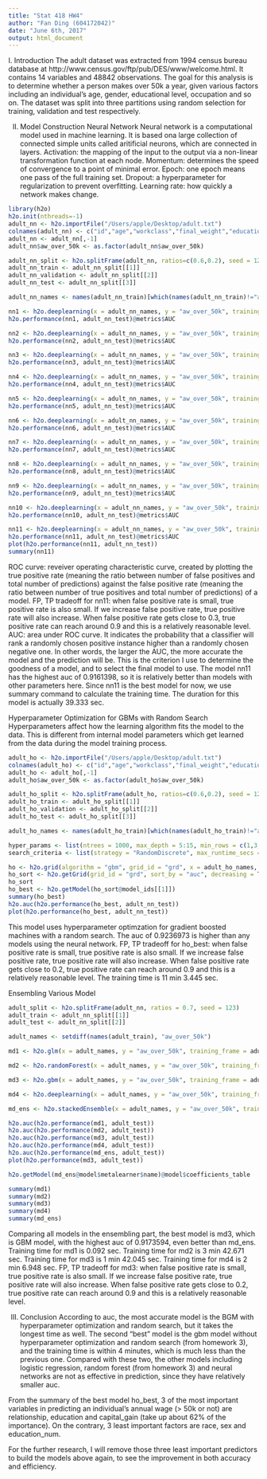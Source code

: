 ```yaml
---
title: "Stat 418 HW4"
author: "Fan Ding (604172042)"
date: "June 6th, 2017"
output: html_document
---
```

I. Introduction
The adult dataset was extracted from 1994 census bureau database at http://www.census.gov/ftp/pub/DES/www/welcome.html. It contains 14 variables and 48842 observations. 
The goal for this analysis is to determine whether a person makes over 50k a year, given various factors including an individual's age, gender, educational level, occupation and so on.
The dataset was split into three partitions using random selection for training, validation and test respectively.

II. Model Construction
Neural Network
Neural network is a computational model used in machine learning. It is based ona large collection of connected simple units called aritificial neurons, which are connected in layers.
Activation: the mapping of the input to the output via a non-linear transformation function at each node.
Momentum: determines the speed of convergence to a point of minimal error.
Epoch: one epoch means one pass of the full training set.
Dropout: a hyperparameter for regularization to prevent overfitting.
Learning rate: how quickly a network makes change.
```r
library(h2o)
h2o.init(nthreads=-1)
adult_nn <- h2o.importFile("/Users/apple/Desktop/adult.txt")
colnames(adult_nn) <- c("id","age","workclass","final_weight","education","education_num","marital_status","occupation","relationship","race","sex","capital_gain","capital_loss","hours_per_week","natice_country","aw_over_50k")
adult_nn <- adult_nn[,-1]
adult_nn$aw_over_50k <- as.factor(adult_nn$aw_over_50k)

adult_nn_split <- h2o.splitFrame(adult_nn, ratios=c(0.6,0.2), seed = 123)
adult_nn_train <- adult_nn_split[[1]]
adult_nn_validation <- adult_nn_split[[2]]
adult_nn_test <- adult_nn_split[[3]]

adult_nn_names <- names(adult_nn_train)[which(names(adult_nn_train)!="aw_over_50k")]

nn1 <- h2o.deeplearning(x = adult_nn_names, y = "aw_over_50k", training_frame = adult_nn_train, validation_frame = adult_nn_validation, epochs = 100, stopping_rounds = 2, stopping_metric = "AUC", stopping_tolerance = 0)
h2o.performance(nn1, adult_nn_test)@metrics$AUC

nn2 <- h2o.deeplearning(x = adult_nn_names, y = "aw_over_50k", training_frame = adult_nn_train, validation_frame = adult_nn_validation, activation = "Rectifier", hidden = c(50,50,50,50), input_dropout_ratio = 0.2, epochs = 100, stopping_rounds = 2, stopping_metric = "AUC", stopping_tolerance = 0)
h2o.performance(nn2, adult_nn_test)@metrics$AUC

nn3 <- h2o.deeplearning(x = adult_nn_names, y = "aw_over_50k", training_frame = adult_nn_train, validation_frame = adult_nn_validation, activation = "Rectifier", hidden = c(20,20), epochs = 100, stopping_rounds = 2, stopping_metric = "AUC", stopping_tolerance = 0)
h2o.performance(nn3, adult_nn_test)@metrics$AUC

nn4 <- h2o.deeplearning(x = adult_nn_names, y = "aw_over_50k", training_frame = adult_nn_train, validation_frame = adult_nn_validation, activation = "Rectifier", hidden = c(5), epochs = 100, stopping_rounds = 2, stopping_metric = "AUC", stopping_tolerance = 0)
h2o.performance(nn4, adult_nn_test)@metrics$AUC

nn5 <- h2o.deeplearning(x = adult_nn_names, y = "aw_over_50k", training_frame = adult_nn_train, validation_frame = adult_nn_validation, activation = "Rectifier", hidden = c(200,200), l1 = 1e-5, l2 = 1e-5, epochs = 100, stopping_rounds = 2, stopping_metric = "AUC", stopping_tolerance = 0)
h2o.performance(nn5, adult_nn_test)@metrics$AUC

nn6 <- h2o.deeplearning(x = adult_nn_names, y = "aw_over_50k", training_frame = adult_nn_train, validation_frame = adult_nn_validation, activation = "Rectifier", hidden = c(200,200), rho = 0.9999, epsilon = 1e-06, epochs = 100, stopping_rounds = 2, stopping_metric = "AUC", stopping_tolerance = 0)
h2o.performance(nn6, adult_nn_test)@metrics$AUC

nn7 <- h2o.deeplearning(x = adult_nn_names, y = "aw_over_50k", training_frame = adult_nn_train, validation_frame = adult_nn_validation, activation = "Rectifier", hidden = c(200,200), adaptive_rate = FALSE, epochs = 100, stopping_rounds = 2, stopping_metric = "AUC", stopping_tolerance = 0)
h2o.performance(nn7, adult_nn_test)@metrics$AUC

nn8 <- h2o.deeplearning(x = adult_nn_names, y = "aw_over_50k", training_frame = adult_nn_train, validation_frame = adult_nn_validation, activation = "Rectifier", hidden = c(200,200), adaptive_rate = FALSE, rate = 0.001, momentum_start = 0.5, momentum_ramp = 1e5, momentum_stable = 0.99, epochs = 100, stopping_rounds = 2, stopping_metric = "AUC", stopping_tolerance = 0)
h2o.performance(nn8, adult_nn_test)@metrics$AUC

nn9 <- h2o.deeplearning(x = adult_nn_names, y = "aw_over_50k", training_frame = adult_nn_train, validation_frame = adult_nn_validation, activation = "Rectifier", hidden = c(200,200), adaptive_rate = FALSE, rate = 0.01, rate_annealing = 1e-05, momentum_start = 0.5, momentum_ramp = 1e5, momentum_stable = 0.99, epochs = 100, stopping_rounds = 2, stopping_metric = "AUC", stopping_tolerance = 0)
h2o.performance(nn9, adult_nn_test)@metrics$AUC

nn10 <- h2o.deeplearning(x = adult_nn_names, y = "aw_over_50k", training_frame = adult_nn_train, validation_frame = adult_nn_validation, activation = "Rectifier", hidden = c(200,200), adaptive_rate = FALSE, rate = 0.01, rate_annealing = 1e-04, momentum_start = 0.5, momentum_ramp = 1e5, momentum_stable = 0.99, epochs = 100, stopping_rounds = 2, stopping_metric = "AUC", stopping_tolerance = 0)
h2o.performance(nn10, adult_nn_test)@metrics$AUC

nn11 <- h2o.deeplearning(x = adult_nn_names, y = "aw_over_50k", training_frame = adult_nn_train, validation_frame = adult_nn_validation, activation = "Rectifier", hidden = c(200,200), adaptive_rate = FALSE, rate = 0.01, rate_annealing = 1e-05, momentum_start = 0.5, momentum_ramp = 1e5, momentum_stable = 0.9, epochs = 100, stopping_rounds = 2, stopping_metric = "AUC", stopping_tolerance = 0)
h2o.performance(nn11, adult_nn_test)@metrics$AUC
plot(h2o.performance(nn11, adult_nn_test))
summary(nn11)
```
ROC curve: reveiver operating characteristic curve, created by plotting the true positive rate (meaning the ratio between number of false positives and total number of predictions) against the false positive rate (meaning the ratio between number of true positives and total number of predictions) of a model.
FP, TP tradeoff for nn11: when false positive rate is small, true positive rate is also small. If we increase false positive rate, true positive rate will also increase. When false positive rate gets close to 0.3, true positive rate can reach around 0.9 and this is a relatively reasonable level.
AUC: area under ROC curve. It indicates the probability that a classifier will rank a randomly chosen positive instance higher than a randomly chosen negative one. In other words, the larger the AUC, the more accurate the model and the prediction will be. This is the criterion I use to determine the goodness of a model, and to select the final model to use.
The model nn11 has the highest auc of 0.9161398, so it is relatively better than models with other parameters here.
Since nn11 is the best model for now, we use summary command to calculate the training time. The duration for this model is actually 39.333 sec.

Hyperparameter Optimization for GBMs with Random Search
Hyperparameters affect how the learning algorithm fits the model to the data. This is different from internal model parameters which get learned from the data during the model training process.
```r
adult_ho <- h2o.importFile("/Users/apple/Desktop/adult.txt")
colnames(adult_ho) <- c("id","age","workclass","final_weight","education","education_num","marital_status","occupation","relationship","race","sex","capital_gain","capital_loss","hours_per_week","natice_country","aw_over_50k")
adult_ho <- adult_ho[,-1]
adult_ho$aw_over_50k <- as.factor(adult_ho$aw_over_50k)

adult_ho_split <- h2o.splitFrame(adult_ho, ratios=c(0.6,0.2), seed = 123)
adult_ho_train <- adult_ho_split[[1]]
adult_ho_validation <- adult_ho_split[[2]]
adult_ho_test <- adult_ho_split[[3]]

adult_ho_names <- names(adult_ho_train)[which(names(adult_ho_train)!="aw_over_50k")]

hyper_params <- list(ntrees = 1000, max_depth = 5:15, min_rows = c(1,3,10,30,100), learn_rate = c(0.01,0.03,0.1), learn_rate_annealing = c(0.99,0.995,1,1), sample_rate = c(0.4,0.7,1,1), col_sample_rate = c(0.7,1,1), nbins = c(30,100,300), nbins_cats = c(64,256,1024))
search_criteria <- list(strategy = "RandomDiscrete", max_runtime_secs = 10*3600, max_models = 100)

ho <- h2o.grid(algorithm = "gbm", grid_id = "grd", x = adult_ho_names, y = "aw_over_50k", training_frame = adult_ho_train, validation_frame = adult_ho_validation, hyper_params = hyper_params, search_criteria = search_criteria, stopping_metric = "AUC", stopping_tolerance = 1e-3, stopping_rounds = 2, seed = 123)
ho_sort <- h2o.getGrid(grid_id = "grd", sort_by = "auc", decreasing = TRUE)
ho_sort
ho_best <- h2o.getModel(ho_sort@model_ids[[1]])
summary(ho_best)
h2o.auc(h2o.performance(ho_best, adult_nn_test))
plot(h2o.performance(ho_best, adult_nn_test))
```
This model uses hyperparameter optimzation for gradient boosted machines with a random search. The auc of 0.9236973 is higher than any models using the neural network.
FP, TP tradeoff for ho_best: when false positive rate is small, true positive rate is also small. If we increase false positive rate, true positive rate will also increase. When false positive rate gets close to 0.2, true positive rate can reach around 0.9 and this is a relatively reasonable level.
The training time is 11 min 3.445 sec.

Ensembling Various Model
```r
adult_split <- h2o.splitFrame(adult_nn, ratios = 0.7, seed = 123)
adult_train <- adult_nn_split[[1]]
adult_test <- adult_nn_split[[2]]

adult_names <- setdiff(names(adult_train), "aw_over_50k")

md1 <- h2o.glm(x = adult_names, y = "aw_over_50k", training_frame = adult_train, family = "binomial", alpha = 1, lambda = 0, seed = 123, nfolds = 5, fold_assignment = "Modulo", keep_cross_validation_predictions = TRUE)

md2 <- h2o.randomForest(x = adult_names, y = "aw_over_50k", training_frame = adult_train, ntrees = 300, seed = 123, nfolds = 5, fold_assignment = "Modulo", keep_cross_validation_predictions = TRUE)

md3 <- h2o.gbm(x = adult_names, y = "aw_over_50k", training_frame = adult_train, distribution = "bernoulli", ntrees = 200, max_depth = 10, learn_rate = 0.1, nbins = 100, seed = 123, nfolds = 5, fold_assignment = "Modulo", keep_cross_validation_predictions = TRUE)

md4 <- h2o.deeplearning(x = adult_names, y = "aw_over_50k", training_frame = adult_train, epochs = 5, seed = 123, nfolds = 5, fold_assignment = "Modulo", keep_cross_validation_predictions = TRUE)

md_ens <- h2o.stackedEnsemble(x = adult_names, y = "aw_over_50k", training_frame = adult_train, base_models = list(md1@model_id, md2@model_id, md3@model_id, md4@model_id))

h2o.auc(h2o.performance(md1, adult_test))
h2o.auc(h2o.performance(md2, adult_test))
h2o.auc(h2o.performance(md3, adult_test))
h2o.auc(h2o.performance(md4, adult_test))
h2o.auc(h2o.performance(md_ens, adult_test))
plot(h2o.performance(md3, adult_test))

h2o.getModel(md_ens@model$metalearner$name)@model$coefficients_table

summary(md1)
summary(md2)
summary(md3)
summary(md4)
summary(md_ens)
```
Comparing all models in the ensembling part, the best model is md3, which is GBM model, with the highest auc of 0.9173594, even better than md_ens.
Training time for md1 is 0.092 sec.
Training time for md2 is 3 min 42.671 sec.
Training time for md3 is 1 min 42.045 sec.
Training time for md4 is 2 min  6.948 sec.
FP, TP tradeoff for md3: when false positive rate is small, true positive rate is also small. If we increase false positive rate, true positive rate will also increase. When false positive rate gets close to 0.2, true positive rate can reach around 0.9 and this is a relatively reasonable level.

III. Conclusion
According to auc, the most accurate model is the BGM with hyperparameter optimization and random search, but it takes the longest time as well. The second "best" model is the gbm model without hyperparameter optimization and random search (from homework 3), and the training time is within 4 minutes, which is much less than the previous one. Compared with these two, the other models including logistic regression, random forest (from homework 3) and neural networks are not as effective in prediction, since they have relatively smaller auc.

From the summary of the best model ho_best, 3 of the most important variables in predicting an individual's annual wage (> 50k or not) are relationship, education and capital_gain (take up about 62% of the importance). On the contrary, 3 least important factors are race, sex and education_num.

For the further research, I will remove those three least important predictors to build the models above again, to see the improvement in both accuracy and efficiency.
